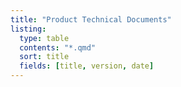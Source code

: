 ```yaml
---
title: "Product Technical Documents"
listing:
  type: table
  contents: "*.qmd"
  sort: title
  fields: [title, version, date]
---
```

